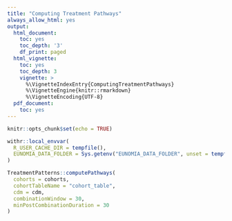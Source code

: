 ```yaml
---
title: "Computing Treatment Pathways"
always_allow_html: yes
output:
  html_document:
    toc: yes
    toc_depth: '3'
    df_print: paged
  html_vignette:
    toc: yes
    toc_depth: 3
    vignette: >
      %\VignetteIndexEntry{ComputingTreatmentPathways}
      %\VignetteEngine{knitr::rmarkdown}
      %\VignetteEncoding{UTF-8}
  pdf_document:
    toc: yes
---
```


```r
knitr::opts_chunk$set(echo = TRUE)

withr::local_envvar(
  R_USER_CACHE_DIR = tempfile(),
  EUNOMIA_DATA_FOLDER = Sys.getenv("EUNOMIA_DATA_FOLDER", unset = tempfile())
)
```

```r
TreatmentPatterns::computePathways(
  cohorts = cohorts,
  cohortTableName = "cohort_table",
  cdm = cdm,
  combinationWindow = 30,
  minPostCombinationDuration = 30
)
```
